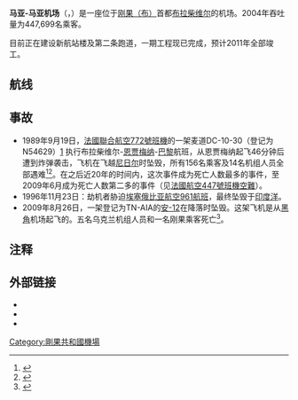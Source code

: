 {{Infobox Airport 
| name         = 马亚-马亚国际机场
| nativename   = l'Aéroport Internationale de Maya-Maya
| nativename-a = 
| nativename-r = 
| photo        = Aeroport maya-maya.jpg
| image-width  = 
| caption      = 
| IATA         = BZV
| ICAO         = FCBB
| type         = 军民两用
| owner        = 
| operator     = 
| city-served  = 
| location     = 布拉柴维尔
| elevation-f  = 1,048
| elevation-m  = 319
| coordinates  = {{Coord|04|15|06.12|S|15|15|10.91|E|type:airport_region:CD|display=inline,title}}
| website      = 
| metric-elev  = 
| metric-rwy   = 
| r1-number    = 05/23
| r1-length-f  = 10,827
| r1-length-m  = 3,300
| r1-surface   = 沥青
| stat-year    = 
| stat1-header = 
| stat1-data   = 
| stat2-header = 
| stat2-data   = 
| footnotes    = 
}}

'''马亚-马亚机场'''（{{lang-fr|Aéroport international Maya-Maya}}，{{Airport codes|BZV|FCBB}}）是一座位于[[刚果共和国|刚果（布）]]首都[[布拉柴维尔|布拉柴维尔]]的机场。2004年吞吐量为447,699名乘客。

目前正在建设新航站楼及第二条跑道，一期工程现已完成，预计2011年全部竣工。

== 航线 ==
{{Airport-dest-list
|[[泛非航空|泛非航空]]|的黎波里
|[[法航|法航]]|巴黎夏尔·戴高乐机场
|[[科特迪瓦航空|科特迪瓦航空]]|阿布贾、科托努、杜阿拉、瓦加杜古、雅温得
|[[Air_Service_Gabon|Air Service Gabon]]|利伯维尔
|[[Benin_Golf_Air|Benin Golf Air]]|科托努、黑角
|[[马里航空|马里航空]]|巴马科、布拉柴维尔
|[[埃塞俄比亚航空|埃塞俄比亚航空]]|亚的斯亚贝巴、金沙萨
|[[ASKY_Airlines|ASKY Airlines]]运营的埃塞俄比亚公司|科托努、利伯维尔、洛美
|[[Hewa_Bora_Airways|Hewa Bora Airways]]|金沙萨
|[[Interair_South_Africa|Interair South Africa]]|巴马科、科托努、约翰内斯堡
|[[肯尼亚航空|肯尼亚航空]]|内罗毕
|[[毛里塔尼亚航空|毛里塔尼亚航空]]|阿布贾、巴马科、科托努、努瓦克肖特
|[[Phoebus_Apollo_Aviation|Phoebus Apollo Aviation]]|科托努、约翰内斯堡、利伯维尔、黑角
|[[摩洛哥皇家航空|摩洛哥皇家航空]]|卡萨布兰卡、黑角
|[[TAAG_Angola_Airlines|TAAG Angola Airlines]]|班吉、杜阿拉、罗安达、黑角
|[[Toumai_Air_Chad|Toumai Air Chad]]|班吉、杜阿拉、恩贾梅纳、利伯维尔、洛美
|[[Trans_Air_Congo|Trans Air Congo]]|科托努、杜阿拉、黑角
}}

== 事故 ==
* 1989年9月19日，[[法國聯合航空772號班機空難|法國聯合航空772號班機]]的一架麦道DC-10-30（登记为N54629）[http://aviation-safety.net/photos/displayphoto.php?id=19890919-1&vnr=1&kind=PC] {{Wayback|url=http://aviation-safety.net/photos/displayphoto.php?id=19890919-1&vnr=1&kind=PC |date=20110606083149 }}执行布拉柴维尔-[[恩贾梅纳|恩贾梅纳]]-[[巴黎|巴黎]]航班，从恩贾梅纳起飞46分钟后遭到炸弹袭击，飞机在飞越[[尼日尔|尼日尔]]时坠毁，所有156名乘客及14名机组人员全部遇难<ref>{{Cite web |url=http://news.bbc.co.uk/1/hi/uk/3163621.stm |title=UTA 772: The forgotten flight |accessdate=2010-03-30 |archive-date=2014-05-22 |archive-url=https://web.archive.org/web/20140522090143/http://news.bbc.co.uk/1/hi/uk/3163621.stm |dead-url=no }}</ref><ref>{{Cite web |url=http://aviation-safety.net/database/record.php?id=19890919-1 |title=McDonnell Douglas DC-10-30 N54629 |accessdate=2010-03-30 |archive-date=2011-12-09 |archive-url=https://web.archive.org/web/20111209181930/http://aviation-safety.net/database/record.php?id=19890919-1 |dead-url=no }}</ref>。在之后近20年的时间内，这次事件成为死亡人数最多的事件，至2009年6月成为死亡人数第二多的事件（见[[法國航空447號班機空難|法國航空447號班機空難]]）。
* 1996年11月23日：劫机者胁迫[[埃塞俄比亚航空961号班机空难|埃塞俄比亚航空961航班]]，最终坠毁于[[印度洋|印度洋]]。
* 2009年8月26日，一架登记为TN-AIA的[[安-12|安-12]]在降落时坠毁。这架飞机是从[[黑角|黑角]]机场起飞的。五名乌克兰机组人员和一名刚果乘客死亡<ref name=TCAIA>{{cite web |url=http://www.avherald.com/h?article=41ecf6fe&opt=0 |title=Crash: Aero-Fret AN12 at Nganga Lingolo on Aug 26th 2009, impacted ground in a cemetery |publisher=Aviation Herald |accessdate=26 August 2009 |archive-date=2015-09-23 |archive-url=https://web.archive.org/web/20150923180820/http://www.avherald.com/h?article=41ecf6fe&opt=0 |dead-url=no }}</ref>。

== 注释 ==
{{reflist}}

== 外部链接 ==
* {{GCM|FCBB|source=[[DAFIF|DAFIF]]}}
* {{NWS-current|FCBB}}
* {{WAD|FCBB|source=[[DAFIF|DAFIF]]}}

[[Category:剛果共和國機場|Category:剛果共和國機場]]